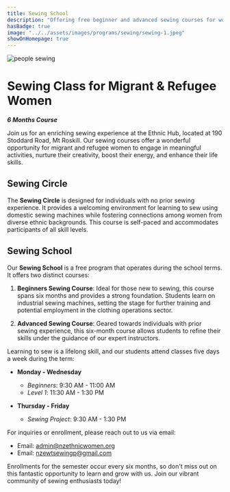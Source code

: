 ```yaml
---
title: Sewing School
description: "Offering free beginner and advanced sewing courses for women's skill development and employment opportunities."
hasBadge: true
image: "../../assets/images/programs/sewing/sewing-1.jpeg"
showOnHomepage: true
---
```



<img src={image1.src} alt="people sewing" width={400} className="mx-auto rounded-2xl"/>

# Sewing Class for Migrant & Refugee Women

***6 Months Course***

Join us for an enriching sewing experience at the Ethnic Hub, located at 190 Stoddard Road, Mt Roskill. Our sewing courses offer a wonderful opportunity for migrant and refugee women to engage in meaningful activities, nurture their creativity, boost their energy, and enhance their life skills.

## Sewing Circle

The **Sewing Circle** is designed for individuals with no prior sewing experience. It provides a welcoming environment for learning to sew using domestic sewing machines while fostering connections among women from diverse ethnic backgrounds. This course is self-paced and accommodates participants of all skill levels.

## Sewing School

Our **Sewing School** is a free program that operates during the school terms. It offers two distinct courses:

1. **Beginners Sewing Course**: Ideal for those new to sewing, this course spans six months and provides a strong foundation. Students learn on industrial sewing machines, setting the stage for further training and potential employment in the clothing operations sector.

2. **Advanced Sewing Course**: Geared towards individuals with prior sewing experience, this six-month course allows students to refine their skills under the guidance of our expert instructors.

Learning to sew is a lifelong skill, and our students attend classes five days a week during the term:

- **Monday - Wednesday**
  - *Beginners*: 9:30 AM - 11:00 AM
  - *Level 1*: 11:30 AM - 1:30 PM

- **Thursday - Friday**
  - *Sewing Project*: 9:30 AM - 1:30 PM

For inquiries or enrollment, please reach out to us via email:

- Email: [admin@nzethnicwomen.org](mailto:admin@nzethnicwomen.org)
- Email: [nzewtsewingp@gmail.com](mailto:nzewtsewingp@gmail.com)

Enrollments for the semester occur every six months, so don't miss out on this fantastic opportunity to learn and grow with us. Join our vibrant community of sewing enthusiasts today!
